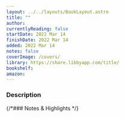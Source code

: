 ```yaml
---
layout: ../../layouts/BookLayout.astro
title: ""
author:
currentlyReading: false
startDate: 2022 Mar 14
finishDate: 2022 Mar 14
added: 2022 Mar 14
notes: false
coverImage: /covers/
library: https://share.libbyapp.com/title/
bookshelf:
amazon:
---
```


<ReadingTime
  startDate  = {frontmatter.startDate}
  finishDate = {frontmatter.finishDate}
/>

### Description

{/*### Notes & Highlights */}

<BuyBook
  library   = {frontmatter.library}
  bookshelf = {frontmatter.bookshelf}
  amazon    = {frontmatter.amazon}
/>
